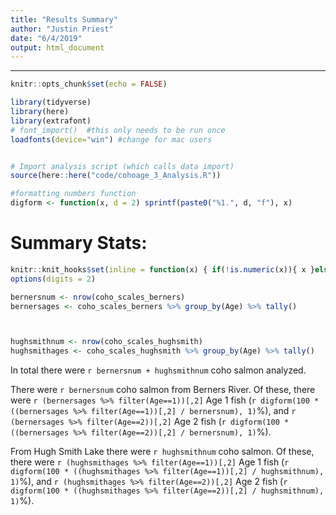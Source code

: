 ```yaml
---
title: "Results Summary"
author: "Justin Priest"
date: "6/4/2019"
output: html_document
---
```


******

```r
knitr::opts_chunk$set(echo = FALSE)

library(tidyverse)
library(here)
library(extrafont)
# font_import()  #this only needs to be run once
loadfonts(device="win") #change for mac users


# Import analysis script (which calls data import)
source(here::here("code/cohoage_3_Analysis.R"))

#formatting numbers function
digform <- function(x, d = 2) sprintf(paste0("%1.", d, "f"), x) 

```


# Summary Stats:
```r
knitr::knit_hooks$set(inline = function(x) { if(!is.numeric(x)){ x }else{ prettyNum(round(x,2), big.mark=",") } })
options(digits = 2)

bernersnum <- nrow(coho_scales_berners)
bernersages <- coho_scales_berners %>% group_by(Age) %>% tally()



hughsmithnum <- nrow(coho_scales_hughsmith)
hughsmithages <- coho_scales_hughsmith %>% group_by(Age) %>% tally()


```
In total there were `r bernersnum + hughsmithnum` coho salmon analyzed. 

There were `r bernersnum` coho salmon from Berners River. 
Of these, there were `r (bernersages %>% filter(Age==1))[,2]` Age 1 fish 
(`r digform(100 * ((bernersages %>% filter(Age==1))[,2] / bernersnum), 1)`%), 
and `r (bernersages %>% filter(Age==2))[,2]` Age 2 fish
(`r digform(100 * ((bernersages %>% filter(Age==2))[,2] / bernersnum), 1)`%).

From Hugh Smith Lake there were `r hughsmithnum` coho salmon. 
Of these, there were `r (hughsmithages %>% filter(Age==1))[,2]` Age 1 fish
(`r digform(100 * ((hughsmithages %>% filter(Age==1))[,2] / hughsmithnum), 1)`%), 
and `r (hughsmithages %>% filter(Age==2))[,2]` Age 2 fish
(`r digform(100 * ((hughsmithages %>% filter(Age==2))[,2] / hughsmithnum), 1)`%).



```r


```

